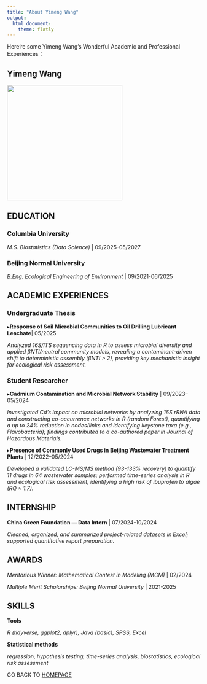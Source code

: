 ```yaml
---
title: "About Yimeng Wang"
output: 
  html_document:
    theme: flatly
---
```


Here're some Yimeng Wang's  Wonderful Academic and Professional Experiences：

## Yimeng Wang

![](IMG_4802.jpg){width=300px}

## EDUCATION

### Columbia University

*M.S. Biostatistics (Data Science)* | 09/2025-05/2027

### Beijing Normal University

*B.Eng. Ecological Engineering of Environment* | 09/2021-06/2025

## ACADEMIC EXPERIENCES

### Undergraduate Thesis

▸**Response of Soil Microbial Communities to Oil Drilling Lubricant Leachate**| 05/2025

*Analyzed 16S/ITS sequencing data in R to assess microbial diversity and applied βNTI/neutral community models, revealing a contaminant-driven shift to deterministic assembly (βNTI > 2), providing key mechanistic insight for ecological risk assessment.*

### Student Researcher

▸**Cadmium Contamination and Microbial Network Stability** | 09/2023–05/2024

*Investigated Cd's impact on microbial networks by analyzing 16S rRNA data and constructing co-occurrence networks in R (random Forest), quantifying a up to 24% reduction in nodes/links and identifying keystone taxa (e.g., Flavobacteria); findings contributed to a co-authored paper in Journal of Hazardous Materials.*

▸**Presence of Commonly Used Drugs in Beijing Wastewater Treatment Plants** | 12/2022–05/2024

*Developed a validated LC-MS/MS method (93-133% recovery) to quantify 11 drugs in 64 wastewater samples; performed time-series analysis in R and ecological risk assessment, identifying a high risk of ibuprofen to algae (RQ ≈ 1.7).*

## INTERNSHIP

**China Green Foundation — Data Intern** | 07/2024-10/2024

*Cleaned, organized, and summarized project-related datasets in Excel; supported quantitative report preparation.*

## AWARDS

*Meritorious Winner: Mathematical Contest in Modeling (MCM)* | 02/2024

*Multiple Merit Scholarships: Beijing Normal University* | 2021-2025

## SKILLS

**Tools**

*R (tidyverse, ggplot2, dplyr), Java (basic), SPSS, Excel*

**Statistical methods**

*regression, hypothesis testing, time-series analysis, biostatistics, ecological risk assessment*

GO BACK TO [HOMEPAGE](index.html)

